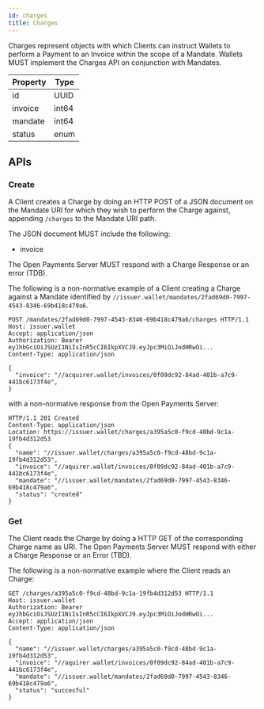 ```yaml
---
id: charges
title: Charges
---
```


Charges represent objects with which Clients can instruct Wallets to perform a Payment to an Invoice within the scope
of a Mandate. Wallets MUST implement the Charges API on conjunction with Mandates.

| Property    | Type           |
|-------------|----------------|
| id          | UUID           |
| invoice     | int64          |
| mandate     | int64          |
| status      | enum           |

## APIs

### Create

A Client creates a Charge by doing an HTTP POST of a JSON document
on the Mandate URI for which they wish to perform the Charge against, appending `/charges` to the Mandate URI path.

The JSON document MUST include the following:

* invoice

The Open Payments Server MUST respond with a Charge Response or an error (TDB).

The following is a non-normative example of a Client creating a Charge against a Mandate identified by `//issuer.wallet/mandates/2fad69d0-7997-4543-8346-69b418c479a6`.

```http
POST /mandates/2fad69d0-7997-4543-8346-69b418c479a6/charges HTTP/1.1
Host: issuer.wallet
Accept: application/json
Authorization: Bearer eyJhbGciOiJSUzI1NiIsInR5cCI6IkpXVCJ9.eyJpc3MiOiJodHRwOi...
Content-Type: application/json

{
  "invoice": "//acquirer.wallet/invoices/0f09dc92-84ad-401b-a7c9-441bc6173f4e",
}
```

with a non-normative response from the Open Payments Server:

```http
HTTP/1.1 201 Created
Content-Type: application/json
Location: https://issuer.wallet/charges/a395a5c0-f9cd-48bd-9c1a-19fb4d312d53
{
  "name": "//issuer.wallet/charges/a395a5c0-f9cd-48bd-9c1a-19fb4d312d53",
  "invoice": "//aquirer.wallet/invoices/0f09dc92-84ad-401b-a7c9-441bc6173f4e",
  "mandate": "//issuer.wallet/mandates/2fad69d0-7997-4543-8346-69b418c479a6",
  "status": "created"
}
```

### Get

The Client reads the Charge by doing a HTTP GET of the corresponding Charge name as URI. The Open Payments Server
MUST respond with either a Charge Response or an Error (TBD).

The following is a non-normative example where the Client reads an Charge:

```http
GET /charges/a395a5c0-f9cd-48bd-9c1a-19fb4d312d53 HTTP/1.1
Host: issuer.wallet
Authorization: Bearer eyJhbGciOiJSUzI1NiIsInR5cCI6IkpXVCJ9.eyJpc3MiOiJodHRwOi...
Accept: application/json
Content-Type: application/json

{
  "name": "//issuer.wallet/charges/a395a5c0-f9cd-48bd-9c1a-19fb4d312d53",
  "invoice": "//aquirer.wallet/invoices/0f09dc92-84ad-401b-a7c9-441bc6173f4e",
  "mandate": "//issuer.wallet/mandates/2fad69d0-7997-4543-8346-69b418c479a6",
  "status": "succesful"
}
```


